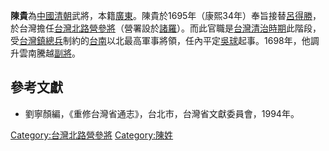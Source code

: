 
'''陳貴'''為[[中國|中國]][[清朝|清朝]]武將，本籍[[廣東|廣東]]。陳貴於1695年（康熙34年）奉旨接替[[呂得勝|呂得勝]]，於台灣擔任[[台灣北路營|台灣北路營]][[參將|參將]]（營署設於[[諸羅|諸羅]]）。而此官職是[[台灣清治時期|台灣清治時期]]此階段，受[[台灣鎮|台灣鎮]][[總兵|總兵]]制約的[[台南|台南]]以北最高軍事將領，任內平定[[吳球|吳球]]起事。1698年，他調升雲南騰越[[副將|副將]]。

{{start box}}
{{s-before|[[呂得勝|呂得勝]]}}
{{s-title|[[台灣北路營|台灣北路營]][[參將|參將]]|1695年上任}}
{{s-after|[[常太|常太]]}}
{{end box}}

==參考文獻==
*劉寧顏編，《重修台灣省通志》，台北市，台灣省文獻委員會，1994年。

[[Category:台灣北路營參將|Category:台灣北路營參將]]
[[Category:陳姓|Category:陳姓]]